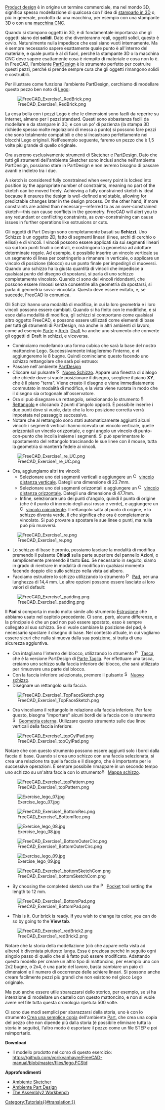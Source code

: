 <languages/>

{{Docnav/it
|[[Manual:Traditional_2D_drafting/it|Disegno 2D tradizionale]]
|[[Manual:Preparing_models_for_3D printing/it|Preparare i modelli per la stampa 3D]]
|[[Manual:Introduction/it|Pagina iniziale del manuale]]
|IconC=Crystal_Clear_manual.png
}}

{{Manual:TOC}}

<div class="mw-translate-fuzzy">
[https://en.wikipedia.org/wiki/Product_design Product design] è in origine un termine commerciale, ma nel mondo 3D, significa spesso modellazione di qualcosa con l'idea di [https://en.wikipedia.org/wiki/3D_printing stamparlo in 3D] o, più in generale, prodotto da una macchina, per esempio con una stampante 3D o con una [https://en.wikipedia.org/wiki/Numerical_control macchina CNC].
</div>

<div class="mw-translate-fuzzy">
Quando si stampano oggetti in 3D, è di fondamentale importanza che gli oggetti siano dei '''solidi'''. Dato che diventeranno reali, oggetti solidi, questo è ovvio.  Naturalmente nulla impedisce che essi siano vuoti internamente. Ma è sempre necessario sapere esattamente quale punto è all'interno del materiale, e quale punto è al di fuori, perché la stampante 3D o la macchina CNC deve sapere esattamente cosa è riempito di materiale e cosa non lo è. In FreeCAD, l'ambiente [[PartDesign Workbench/it|PartDesign]] è lo strumento perfetto per costruire questi pezzi, perché si prende sempre cura che gli oggetti rimangono solidi e costruibili.
</div>

<div class="mw-translate-fuzzy">
Per illustrare come funziona l'ambiente PartDesign, cerchiamo di modellare questo pezzo ben noto di [https://en.wikipedia.org/wiki/Lego Lego]:
</div>

[[File:FreeCAD_Exercise1_RedBrick.png]]

<div class="mw-translate-fuzzy">
La cosa bella con i pezzi Lego è che le dimensioni sono facili da reperire su Internet, almeno per i pezzi standard. Questi sono abbastanza facili da modellare e da stampare in 3D, e con un po' di pazienza (la stampa 3D richiede spesso molte regolazioni di messa a punto) si possono fare pezzi che sono totalmente compatibili e che si incastrano perfettamente nei blocchi Lego originali. Nell'esempio seguente, faremo un pezzo che è 1,5 volte più grande di quello originale.
</div>

<div class="mw-translate-fuzzy">
Ora useremo esclusivamente strumenti di [[Sketcher_Workbench/it| Sketcher]] e [[PartDesign_Workbench/it| PartDesign]]. Dato che tutti gli strumenti dell'ambiente Sketcher sono inclusi anche nell'ambiente PartDesign, possiamo stare in PartDesign e non avremo bisogno di passare avanti e indietro tra i due.
</div>

A sketch is considered fully constrained when every point is locked into position by the appropriate number of constraints, meaning no part of the sketch can be moved freely. Achieving a fully constrained sketch is ideal because it ensures the design is well-defined and stable, allowing for predictable changes later in the design process. On the other hand, if more constraints are added than necessary—referred to as an over-constrained sketch—this can cause conflicts in the geometry. FreeCAD will alert you to any redundant or conflicting constraints, as over-constraining can cause issues in further operations like extrusions or cuts.

<div class="mw-translate-fuzzy">
Gli oggetti di Part Design sono completamente basati su '''Schizzi'''. Uno Schizzo è un oggetto 2D, fatto di segmenti lineari (linee, archi di cerchio o ellissi) e di vincoli. I vincoli possono essere applicati sia sui segmenti lineari sia sui loro punti finali o centrali, e costringono la geometria ad adottare determinate regole. Ad esempio, è possibile inserire un vincolo verticale su un segmento di linea per costringerlo a rimanere in verticale, o applicare un vincolo di posizione (blocco) su un punto finale per impedirgli di muoversi. Quando uno schizzo ha la giusta quantità di vincoli che impedisce a qualsiasi punto del disegno di spostarsi, si parla di uno schizzo completamente vincolato. Quando ci sono dei vincoli ridondanti, che possono essere rimossi senza consentire alla geometria da spostarsi, si parla di geometria sovra-vincolata. Questo deve essere evitato, e, se succede, FreeCAD lo comunica.
</div>

Gli Schizzi hanno una modalità di modifica, in cui la loro geometria e i loro vincoli possono essere cambiati. Quando si ha finito con le modifiche, e si esce dalla modalità di modifica, gli schizzi si comportano come qualsiasi altro oggetto FreeCAD, e possono essere utilizzati come elementi di base per tutti gli strumenti di PartDesign, ma anche in altri ambienti di lavoro, come ad esempio [[Part_Workbench/it| Parte]] o [[Arch_Workbench/it| Arch]]. [[Draft_Workbench/it|Draft]] ha anche uno strumento che converte gli oggetti di Draft in schizzi, e viceversa.

<div class="mw-translate-fuzzy">
* Cominciamo modellando una forma cubica che sarà la base del nostro mattoncino Lego. Successivamente intaglieremo l'interno, e vi aggiungeremo le 8 bugne. Quindi cominciamo questo facendo uno schizzo rettangolare che sarà poi estruso:
* Passare nell'ambiente [[PartDesign Workbench/it|PartDesign]]
* Cliccare sul pulsante [[Image:Sketcher_NewSketch.svg|16px]] [[Sketcher_NewSketch/it|Nuovo Schizzo]]. Appare una finestra di dialogo che chiede dove si vuole posizionare il disegno, scegliere il piano '''XY''', che è il piano "terra". Viene creato il disegno e viene immediatamente commutato in modalità di modifica, e la vista viene ruotata in modo che il disegno sia ortogonale all'osservatore.
* Ora si può disegnare un rettangolo, selezionando lo strumento [[Image:Sketcher_CreateRectangle.svg|16px]] [[Sketcher_CreateRectangle/it|Rettangolo]] e cliccando 2 punti d'angolo opposti. È possibile inserire i due punti dove si vuole, dato che la loro posizione corretta verrà impostata nel passaggio successivo.
* Notare che al rettangolo sono stati automaticamente aggiunti alcuni vincoli: i segmenti verticali hanno ricevuto un vincolo verticale, quelle orizzontali un vincolo orizzontale, e ogni angolo un vincolo di punto-con-punto che incolla insieme i segmenti. Si può sperimentare lo spostamento del rettangolo trascinando le sue linee con il mouse, tutta la geometria si manterrà fedele ai vincoli.
</div>

[[Image:FreeCAD_Exercise1_re_UC.png]]

<div class="mw-translate-fuzzy">
* Ora, aggiungiamo altri tre vincoli:
** Selezionare uno dei segmenti verticali e aggiungere un [[Image:Constraint_VerticalDistance.svg|16px]] [[Sketcher ConstrainDistanceY/it|vincolo distanza verticale]]. Dategli una dimensione di 23.7mm.
** Selezionare uno dei segmenti orizzontali e aggiungere un [[Image:Constraint_HorizontalDistance.svg|16px]] [[Sketcher ConstrainDistanceX/it|vincolo distanza orizzontale]]. Dategli una dimensione di 47.7mm.
** Infine, selezionare uno dei punti d'angolo, quindi il punto di origine (che è il punto di incrocio degli assi rosso e verde), e aggiungere un [[Image:Constraint_PointOnPoint.svg|16px]] [[Sketcher ConstrainCoincident/it|vincolo coincidente]]. Il rettangolo salta al punto di origine, e lo schizzo diventa verde, il che significa che ora è completamente vincolato. Si può provare a spostare le sue linee o punti, ma nulla può più muoversi.
</div>

[[Image:FreeCAD_Exercise1_re.png]]

<div class="mw-translate-fuzzy">
* Lo schizzo di base è pronto, possiamo lasciare la modalità di modifica premendo il pulsante '''Chiudi''' sulla parte superiore del pannello Azioni, o semplicemente premendo il tasto '''Esc'''. Se necessario in seguito, siamo in grado di rientrare in modalità di modifica in qualsiasi momento facendo doppio clic sullo schizzo nella vista ad albero.
* Facciamo estrudere lo schizzo utilizzando lo strumento [[Image:PartDesign_Pad.svg|16px]] [[PartDesign_Pad/it|Pad]], per una lunghezza di 14,4 mm. Le altre opzioni possono essere lasciate ai loro valori di default:
</div>

[[File:FreeCAD_Exercise1_padding.png]]

<div class="mw-translate-fuzzy">
Il '''Pad''' si comporta in modo molto simile allo strumento [[Part Extrude/it|Estrusione]] che abbiamo usato nel capitolo precedente. Ci sono, però, alcune differenze, e la principale è che un pad non può essere spostato, esso è sempre collegato al suo schizzo. Se si vuole cambiare la posizione del pad, è necessario spostare il disegno di base. Nel contesto attuale, in cui vogliamo essere sicuri che nulla si muova dalla sua posizione, si tratta di una sicurezza aggiuntiva.
</div>

<div class="mw-translate-fuzzy">
* Ora intagliamo l'interno del blocco, utilizzando lo strumento [[Image:PartDesign_Pocket.svg|16px]] [[PartDesign_Pocket/it|Tasca]], che è la versione PartDesign di [[Part Cut/it|Parte Taglia]]. Per effettuare una tasca, creiamo uno schizzo sulla faccia inferiore del blocco, che sarà utilizzato per rimuovere una parte del blocco.
* Con la faccia inferiore selezionata, premere il pulsante [[Image:Sketcher_NewSketch.svg|16px]] [[Sketcher_NewSketch/it|Nuovo schizzo]].
* Disegnare un rettangolo sulla faccia.
</div>

[[File:FreeCAD_Exercise1_TopFaceSketch.png]]

<div class="mw-translate-fuzzy">
* Ora vincoliamo il rettangolo in relazione alla faccia inferiore. Per fare questo, bisogna "importare" alcuni bordi della faccia con lo strumento [[Image:Sketcher_External.svg|16px]] [[Sketcher_External/it|Geometria esterna]]. Utilizzare questo strumento sulle due linee verticali della faccia inferiore:
</div>

[[File:FreeCAD_Exercise1_topCylPad.png]]

<div class="mw-translate-fuzzy">
Notare che con questo strumento possono essere aggiunti solo i bordi dalla faccia di base. Quando si crea uno schizzo con una faccia selezionata, si crea una relazione tra quella faccia e il disegno, che è importante per le successive operazioni. È sempre possibile rimappare in un secondo tempo uno schizzo su un'altra faccia con lo strumento[[Image:Sketcher_MapSketch.svg|16px]] [[Sketcher_MapSketch/it|Mappa schizzo]].
</div>

[[File:FreeCAD_Exercise1_topPattern.png]]

<div class="mw-translate-fuzzy">
[[Image:Exercise_lego_07.jpg]]
</div> 

[[File:FreeCAD_Exercise1_BottomRec.png]]

<div class="mw-translate-fuzzy">
[[Image:Exercise_lego_08.jpg]]
</div>

[[File:FreeCAD_Exercise1_BottomOuterCirc.png]]

<div class="mw-translate-fuzzy">
[[Image:Exercise_lego_09.jpg]]
</div>

[[File:FreeCAD_Exercise1_bottomSketchCom.png]]

* By choosing the completed sketch use the [[Image:PartDesign_Pocket.svg|16px]] [[PartDesign_Pocket|Pocket]] tool setting the length to 12 mm.

[[File:FreeCAD_Exercise1_BottomPad.png]]

* This is it. Our brick is ready. If you wish to change its color, you can do so by going to the '''View tab'''.

[[File:FreeCAD_Exercise1_redBrick2.png]]

<div class="mw-translate-fuzzy">
Notare che la storia della modellazione (ciò che appare nella vista ad albero) è diventata piuttosto lunga. Essa è preziosa perché in seguito ogni singolo passo di quello che si è fatto può essere modificato. Adattando questo modello per creare un altro tipo di mattoncino, per esempio uno con 2x2 bugne, o 2x4, è una parte del lavoro, basta cambiare un paio di dimensioni e il numero di occorrenze delle schiere lineari. Si possono anche creare facilmente pezzi più grandi che non esistono nel gioco Lego originale.
</div>

<div class="mw-translate-fuzzy">
Ma può anche essere utile sbarazzarsi dello storico, per esempio, se si ha intenzione di modellare un castello con questo mattoncino, e non si vuole avere nel file tutta questa cronologia ripetuta 500 volte.
</div>

<div class="mw-translate-fuzzy">
Ci sono due modi semplici per sbarazzarsi della storia, uno è con lo strumento [[Part_SimpleCopy/it|Crea una semplice copia]] dell'ambiente [[Part_Workbench/it|Part]], che crea una copia del pezzo che non dipende più dalla storia (è possibile eliminare tutta la storia in seguito), l'altro modo è esportare il pezzo come un file STEP e poi reimportarlo.
</div>

'''Download'''

* Il modello prodotto nel corso di questo esercizio: https://github.com/yorikvanhavre/FreeCAD-manual/blob/master/files/lego.FCStd

'''Approfondimenti'''

* [[Sketcher_Workbench/it|Ambiente Sketcher]]
* [[PartDesign_Workbench/it|Ambiente Part Design]]
* [https://github.com/hamish2014/FreeCAD_assembly2 The Assembly2 Workbench]


{{Docnav/it
|[[Manual:Traditional_2D_drafting/it|Disegno 2D tradizionale]]
|[[Manual:Preparing_models_for_3D printing/it|Preparare i modelli per la stampa 3D]]
|[[Manual:Introduction/it|Pagina iniziale del manuale]]
|IconC=Crystal_Clear_manual.png
}}

[[Category:Tutorials{{#translation:}}]]